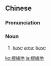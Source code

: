{{also|根据地}}
==Chinese==
{{zh-forms|s=根据地|type=21}}

===Pronunciation===
{{zh-pron
|m=gēnjùdì
|c=gan1 geoi3 dei6
|mn=kin-kì-tē/kun-kù-tōe
|cat=n
}}

===Noun===
{{zh-noun}}

# {{lb|zh|Advanced Mandarin}} [[base]] [[area]]; [[base]]

[[ko:根據地]]
[[ja:根據地]]